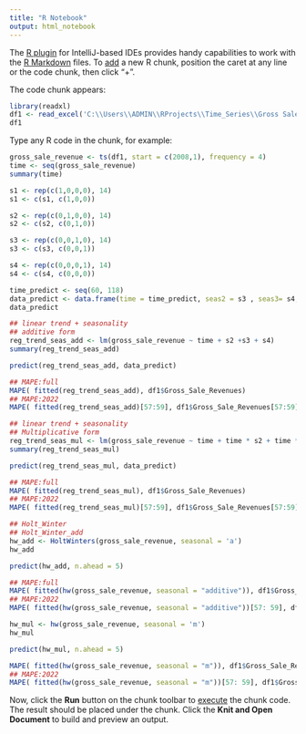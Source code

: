 ```yaml
---
title: "R Notebook"
output: html_notebook
---
```


The [R plugin](https://www.jetbrains.com/help/pycharm/r-plugin-support.html) for IntelliJ-based IDEs provides
handy capabilities to work with the [R Markdown](https://www.jetbrains.com/help/pycharm/r-markdown.html) files.
To [add](https://www.jetbrains.com/help/pycharm/r-markdown.html#add-code-chunk) a new R chunk,
position the caret at any line or the code chunk, then click "+".

The code chunk appears:
```r
library(readxl)
df1 <- read_excel('C:\\Users\\ADMIN\\RProjects\\Time_Series\\Gross Sale Revenues - HSG.xlsx')
df1
```

Type any R code in the chunk, for example:
```r
gross_sale_revenue <- ts(df1, start = c(2008,1), frequency = 4)
time <- seq(gross_sale_revenue)
summary(time)
```
```r
s1 <- rep(c(1,0,0,0), 14)
s1 <- c(s1, c(1,0,0))

s2 <- rep(c(0,1,0,0), 14)
s2 <- c(s2, c(0,1,0))

s3 <- rep(c(0,0,1,0), 14)
s3 <- c(s3, c(0,0,1))

s4 <- rep(c(0,0,0,1), 14)
s4 <- c(s4, c(0,0,0))
```
```r
time_predict <- seq(60, 118)
data_predict <- data.frame(time = time_predict, seas2 = s3 , seas3= s4, seas4= s1)
data_predict
```
```r
## linear trend + seasonality
## additive form
reg_trend_seas_add <- lm(gross_sale_revenue ~ time + s2 +s3 + s4)
summary(reg_trend_seas_add)
```
```r
predict(reg_trend_seas_add, data_predict)
```
```r
## MAPE:full
MAPE( fitted(reg_trend_seas_add), df1$Gross_Sale_Revenues)
## MAPE:2022
MAPE( fitted(reg_trend_seas_add)[57:59], df1$Gross_Sale_Revenues[57:59])
```
```r
## linear trend + seasonality
## Multiplicative form
reg_trend_seas_mul <- lm(gross_sale_revenue ~ time + time * s2 + time * s3 + time * s4)
summary(reg_trend_seas_mul)
```
```r
predict(reg_trend_seas_mul, data_predict)
```
```r
## MAPE:full
MAPE( fitted(reg_trend_seas_mul), df1$Gross_Sale_Revenues)
## MAPE:2022
MAPE( fitted(reg_trend_seas_mul)[57:59], df1$Gross_Sale_Revenues[57:59])
```
```r
## Holt_Winter
## Holt_Winter_add
hw_add <- HoltWinters(gross_sale_revenue, seasonal = 'a')
hw_add
```
```r
predict(hw_add, n.ahead = 5)
```
```r
## MAPE:full
MAPE( fitted(hw(gross_sale_revenue, seasonal = "additive")), df1$Gross_Sale_Revenues)
## MAPE:2022
MAPE( fitted(hw(gross_sale_revenue, seasonal = "additive"))[57: 59], df1$Gross_Sale_Revenues[57:59])
```
```r
hw_mul <- hw(gross_sale_revenue, seasonal = 'm')
hw_mul
```
```r
predict(hw_mul, n.ahead = 5)
```
```r
MAPE( fitted(hw(gross_sale_revenue, seasonal = "m")), df1$Gross_Sale_Revenues)
## MAPE:2022
MAPE( fitted(hw(gross_sale_revenue, seasonal = "m"))[57: 59], df1$Gross_Sale_Revenues[57:59])
```

Now, click the **Run** button on the chunk toolbar to [execute](https://www.jetbrains.com/help/pycharm/r-markdown.html#run-r-code) the chunk code. The result should be placed under the chunk.
Click the **Knit and Open Document** to build and preview an output.

